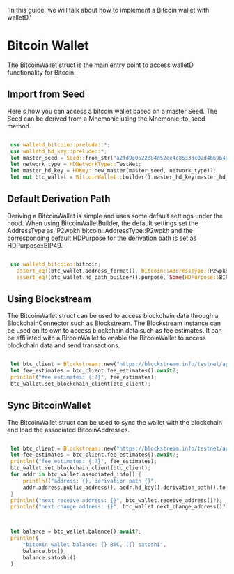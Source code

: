   'In this guide, we will talk about how to implement a Bitcoin wallet with walletD.'

# Bitcoin Wallet


 The BitcoinWallet struct is the main entry point to access walletD functionality for Bitcoin.
 
 ## Import from Seed

 Here's how you can access a bitcoin wallet based on a master Seed.
 The Seed can be derived from a Mnemonic using the Mnemonic::to_seed method.
```rust

 use walletd_bitcoin::prelude::*;
 use walletd_hd_key::prelude::*;
 let master_seed = Seed::from_str("a2fd9c0522d84d52ee4c8533dc02d4b69b4df9b6255e1af20c9f1d4d691689f2a38637eb1ec778972bf845c32d5ae83c7536999b5666397ac32021b21e0accee")?;
 let network_type = HDNetworkType::TestNet;
 let master_hd_key = HDKey::new_master(master_seed, network_type)?;
 let mut btc_wallet = BitcoinWallet::builder().master_hd_key(master_hd_key).build()?;
 ```

 ## Default Derivation Path

 Deriving a BitcoinWallet is simple and uses some default settings under the hood.
 When using BitcoinWalletBuilder, the default settings set the AddressType as 'P2wpkh`bitcoin::AddressType::P2wpkh and the corresponding default HDPurpose for the derivation path is set as HDPurpose::BIP49.
```rust

 use walletd_bitcoin::bitcoin;
   assert_eq!(btc_wallet.address_format(), bitcoin::AddressType::P2wpkh);
   assert_eq!(btc_wallet.hd_path_builder().purpose, Some(HDPurpose::BIP84.to_shortform_num()));

```

 ## Using Blockstream 

 The BitcoinWallet struct can be used to access blockchain data through a BlockchainConnector such as Blockstream.
 The Blockstream instance can be used on its own to access blockchain data such as fee estimates.
 It can be affiliated with a BitcoinWallet to enable the BitcoinWallet to access blockchain data and send transactions.
```rust

 let btc_client = Blockstream::new("https://blockstream.info/testnet/api")?;
 let fee_estimates = btc_client.fee_estimates().await?;
 println!("fee estimates: {:?}", fee_estimates);
 btc_wallet.set_blockchain_client(btc_client);
 ```

 ## Sync BitcoinWallet

 The BitcoinWallet struct can be used to sync the wallet with the blockchain and load the associated BitcoinAddresses.
```rust

 let btc_client = Blockstream::new("https://blockstream.info/testnet/api")?;
 let fee_estimates = btc_client.fee_estimates().await?;
 println!("fee estimates: {:?}", fee_estimates);
 btc_wallet.set_blockchain_client(btc_client);
 for addr in btc_wallet.associated_info() {
     println!("address: {}, derivation path {}",
     addr.address.public_address(), addr.hd_key().derivation_path().to_string());
 }
 println!("next receive address: {}", btc_wallet.receive_address()?);
 println!("next change address: {}", btc_wallet.next_change_address()?.public_address());



 let balance = btc_wallet.balance().await?;
 println!(
     "bitcoin wallet balance: {} BTC, ({} satoshi",
     balance.btc(),
     balance.satoshi()
 );

